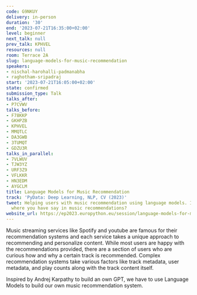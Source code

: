 ```yaml
---
code: G9NKUY
delivery: in-person
duration: '30'
end: '2023-07-21T16:35:00+02:00'
level: beginner
next_talk: null
prev_talk: KPHVEL
resources: null
room: Terrace 2A
slug: language-models-for-music-recommendation
speakers:
- nischal-harohalli-padmanabha
- raghotham-sripadraj
start: '2023-07-21T16:05:00+02:00'
state: confirmed
submission_type: Talk
talks_after:
- P7CVWV
talks_before:
- F78KKP
- GKHPZB
- KPHVEL
- MMQTLC
- DA3GWB
- 3TUMQT
- GDZU3R
talks_in_parallel:
- 7VLWUV
- TJW3YZ
- URF3Z9
- VFLKKR
- HN3EDM
- AYGCLM
title: Language Models for Music Recommendation
track: 'PyData: Deep Learning, NLP, CV (2023)'
tweet: Helping users with music recommendation using language models. Imagine a world
  where you have say in music recommendations?
website_url: https://ep2023.europython.eu/session/language-models-for-music-recommendation
---
```


Music streaming services like Spotify and youtube are famous for their recommendation systems and each service takes a unique approach to recommending and personalize content. While most users are happy with the recommendations provided, there are a section of users who are curious how and why a certain track is recommended. Complex recommendation systems take various factors like track metadata, user metadata, and play counts along with the track content itself. 

Inspired by Andrej Karpathy to build an own GPT, we have to use Language Models to build our own music recommendation system.